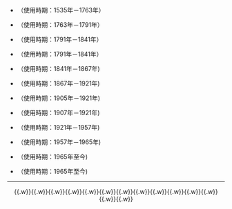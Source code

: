 *{{CAN-FR}} {{tl|CAN-FR}}（使用時期：1535年－1763年）
*{{CAN-1763}} {{tl|CAN-1763}}（使用時期：1763年－1791年）
*{{CAN-Haut}} {{tl|CAN-Haut}}（使用時期：1791年－1841年）
*{{CAN-Bas}} {{tl|CAN-Bas}}（使用時期：1791年－1841年）
*{{CAN-1841}} {{tl|CAN-1841}}（使用時期：1841年－1867年)
*{{CAN-1867}} {{tl|CAN-1867}}（使用時期：1867年－1921年)
*{{CAN-1905}} {{tl|CAN-1905}}（使用時期：1905年－1921年)
*{{CAN-1907}} {{tl|CAN-1907}}（使用時期：1907年－1921年)
*{{CAN-1921}} {{tl|CAN-1921}}（使用時期：1921年－1957年)
*{{CAN-1957}} {{tl|CAN-1957}}（使用時期：1957年－1965年)
*{{CAN-1965}} {{tl|CAN-1965}}（使用時期：1965年至今)
*{{CAN}} {{tl|CAN}}（使用時期：1965年至今)
----
<center>{{tl|CHN-all}}{{.w}}{{tl|ROC-all}}{{.w}}{{tl|TWN-all}}{{.w}}{{tl|HKG-all}}{{.w}}{{tl|MAC-all}}{{.w}}{{tl|MNG-all}}{{.w}}{{tl|MMR-all}}{{.w}}{{tl|MOZ-all}}{{.w}}{{tl|KOR-all}}{{.w}}{{tl|VNM-all}}{{.w}}{{tl|POR-all}}{{.w}}{{tl|ZAF-all}}{{.w}}{{tl|KHM-all}}{{.w}}{{tl|NAM-all}}{{.w}}{{tl|CAN-all}}</center>
<noinclude>{{Documentation}}</noinclude>